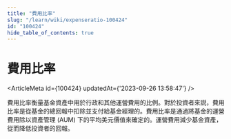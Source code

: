 ```yaml
---
title: "費用比率"
slug: "/learn/wiki/expenseratio-100424"
id: "100424"
hide_table_of_contents: true
---
```



# 費用比率

<ArticleMeta id={100424} updatedAt={'2023-09-26 13:58:47'} />
<div className='border-solid border-b border-t-0 my-4 border-[var(--ifm-color-gray-300)]' />

費用比率衡量基金資產中用於行政和其他運營費用的比例。對於投資者來説，費用比率是從基金的總回報中扣除並支付給基金經理的。費用比率是通過將基金的運營費用除以資產管理 (AUM) 下的平均美元價值來確定的。運營費用減少基金資產，從而降低投資者的回報。
